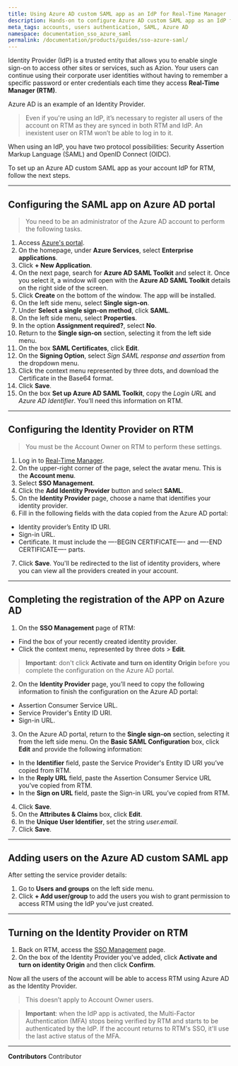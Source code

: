```yaml
---
title: Using Azure AD custom SAML app as an IdP for Real-Time Manager
description: Hands-on to configure Azure AD custom SAML app as an IdP for Real-Time Manager.
meta_tags: accounts, users authentication, SAML, Azure AD
namespace: documentation_sso_azure_saml
permalink: /documentation/products/guides/sso-azure-saml/
---
```


Identity Provider (IdP) is a trusted entity that allows you to enable single sign-on to access other sites or services, such as Azion. Your users can continue using their corporate user identities without having to remember a specific password or enter credentials each time they access **Real-Time Manager (RTM)**.

Azure AD is an example of an Identity Provider.

> Even if you're using an IdP, it’s necessary to register all users of the account on RTM as they are synced in both RTM and IdP. An inexistent user on RTM won’t be able to log in to it.

When using an IdP, you have two protocol possibilities: Security Assertion Markup Language (SAML) and OpenID Connect (OIDC).

To set up an Azure AD custom SAML app as your account IdP for RTM, follow the next steps.

---

## Configuring the SAML app on Azure AD portal

> You need to be an administrator of the Azure AD account to perform the following tasks.

1. Access [Azure's portal](https://portal.azure.com/).
2. On the homepage, under **Azure Services**, select **Enterprise applications**. 
3. Click **+ New Application**.
4. On the next page, search for **Azure AD SAML Toolkit** and select it. Once you select it, a window will open with the **Azure AD SAML Toolkit** details on the right side of the screen.
6. Click **Create** on the bottom of the window. The app will be installed. 
7. On the left side menu, select **Single sign-on**.
8. Under **Select a single sign-on method**, click **SAML**.
9. On the left side menu, select **Properties**.
10. In the option **Assignment required?**, select **No**.
11. Return to the **Single sign-on** section, selecting it from the left side menu.
12. On the box **SAML Certificates**, click **Edit**.
13. On the **Signing Option**, select *Sign SAML response and assertion* from the dropdown menu.
14. Click the context menu represented by three dots, and download the Certificate in the Base64 format. 
15. Click **Save**.
16. On the box **Set up Azure AD SAML Toolkit**, copy the *Login URL* and *Azure AD Identifier*. You’ll need this information on RTM.

---

## Configuring the Identity Provider on RTM

> You must be the Account Owner on RTM to perform these settings.

1. Log in to [Real-Time Manager](https://manager.azion.com/).
2. On the upper-right corner of the page, select the avatar menu. This is the **Account menu**.
3. Select **SSO Management**.
4. Click the **Add Identity Provider** button and select **SAML**.
5. On the **Identity Provider** page, choose a name that identifies your identity provider.
6. Fill in the following fields with the data copied from the Azure AD portal:

- Identity provider’s Entity ID URI.
- Sign-in URL.
- Certificate. It must include the —-BEGIN CERTIFICATE—- and —-END CERTIFICATE—- parts.

7. Click **Save**. You'll be redirected to the list of identity providers, where you can view all the providers created in your account.

---

## Completing the registration of the APP on Azure AD

1. On the **SSO Management** page of RTM:

- Find the box of your recently created identity provider.
- Click the context menu, represented by three dots > **Edit**.

> **Important**: don't click **Activate and turn on identity Origin** before you complete the configuration on the Azure AD portal.

2. On the **Identity Provider** page, you’ll need to copy the following information to finish the configuration on the Azure AD portal:

- Assertion Consumer Service URL.
- Service Provider's Entity ID URI.
- Sign-in URL.

3. On the Azure AD portal, return to the **Single sign-on** section, selecting it from the left side menu. On the **Basic SAML Configuration** box, click **Edit** and provide the following information:

- In the **Identifier** field, paste the Service Provider's Entity ID URI you’ve copied from RTM.
- In the **Reply URL** field, paste the Assertion Consumer Service URL you’ve copied from RTM.
- In the **Sign on URL** field, paste the Sign-in URL you’ve copied from RTM.

4. Click **Save**. 
5. On the **Attributes & Claims** box, click **Edit**.
6. In the **Unique User Identifier**, set the string *user.email*.
7. Click **Save**.

---

## Adding users on the Azure AD custom SAML app

After setting the service provider details:

1. Go to **Users and groups** on the left side menu.
2. Click **+ Add user/group** to add the users you wish to grant permission to access RTM using the IdP you've just created. 

---

## Turning on the Identity Provider on RTM

1. Back on RTM, access the [SSO Management](https://manager.azion.com/iam/sso/identity-providers) page.
2. On the box of the Identity Provider you've added, click **Activate and turn on identity Origin** and then click **Confirm**.

Now all the users of the account will be able to access RTM using Azure AD as the Identity Provider.

> This doesn’t apply to Account Owner users.

> **Important**: when the IdP app is activated, the Multi-Factor Authentication (MFA) stops being verified by RTM and starts to be authenticated by the IdP. If the account returns to RTM's SSO, it'll use the last active status of the MFA.



---


**Contributors** <ContributorList>Contributor</ContributorList>
